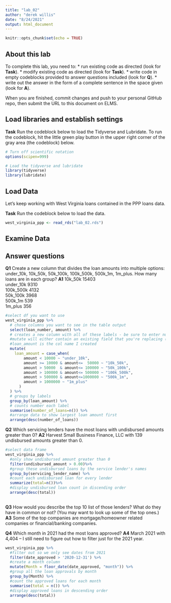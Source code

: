 ```yaml
---
title: "lab_02"
author: "derek willis"
date: "8/24/2021"
output: html_document
---
```


```r
knitr::opts_chunk$set(echo = TRUE)
```

## About this lab

To complete this lab, you need to:
* run existing code as directed (look for **Task**).
* modify existing code as directed (look for **Task**).
* write code in empty codeblocks provided to answer questions included (look for **Q**).
* write out the answer in the form of a complete sentence in the space given (look for **A**).

When you are finished, commit changes and push to your personal GitHub repo, then submit the URL to this document on ELMS.

## Load libraries and establish settings

**Task** Run the codeblock below to load the Tidyverse and Lubridate. To run the codeblock, hit the little green play button in the upper right corner of the gray area (the codeblock) below.

```r
# Turn off scientific notation
options(scipen=999)

# Load the tidyverse and lubridate
library(tidyverse)
library(lubridate)
```

## Load Data

Let's keep working with West Virginia loans contained in the PPP loans data.  

**Task** Run the codeblock below to load the data.

```r
west_virginia_ppp <- read_rds("lab_02.rds")
```

## Examine Data

## Answer questions

**Q1** Create a new column that divides the loan amounts into multiple options: under_10k, 10k_50k, 50k_100k, 100k_500k, 500k_1m, 1m_plus. How many loans are in each group?
**A1** 
10k_50k     15403			
under_10k	  9310			
100k_500k	  4132			
50k_100k    3968			
500k_1m	    539			
1m_plus	    356
```r
#select df you want to use
west_virginia_ppp %>%
  # chose columns you want to see in the table output
  select(loan_number, amount) %>%
  # creates a new column with all of these labels - be sure to enter numbers with no quotes and   characters with 'character here'
  #mutate will either contain an existing field that you're replacing (really dont do this) or   create a new name for a new column
  #loan_amount is the col name I created
  mutate(
    loan_amount = case_when(
        amount < 10000 ~ "under_10k",
        amount >= 10000 & amount<=  50000 ~ "10k_50k",
        amount > 50000  & amount<= 100000 ~ "50k_100k",
        amount > 100000 & amount<= 500000 ~ "100k_500k",
        amount > 500000 & amount<=1000000 ~ "500k_1m",
        amount > 1000000 ~ "1m_plus"
      )
  ) %>% 
  # groups by labels
  group_by(loan_amount) %>% 
  # counts number each label
  summarise(number_of_loans=n()) %>%
  #arrange data to show largest loan amount first
  arrange(desc(number_of_loans))

```

**Q2** Which servicing lenders have the most loans with undisbursed amounts greater than 0?
**A2** Harvest Small Business Finance, LLC with 139 undisbursed amounts greater than 0.

```r
#select data frame
west_virginia_ppp %>% 
  #only show undisbursed amount greater than 0
  filter(undisbursed_amount > 0.00)%>% 
  #group these undisbursed loans by the service lender's names
  group_by(servicing_lender_name) %>% 
  #count each undisbursed loan for every lender
  summarize(total=n())%>%
  #display undisbursed loan count in discending order
  arrange(desc(total))
   
```

**Q3** How would you describe the top 10 list of those lenders? What do they have in common or not? (You may want to look up some of the top ones.)
**A3** Some of the top companies are mortgage/homeowner related companies or financial/banking companies. 

**Q4** Which month in 2021 had the most loans approved?
**A4** March 2021 with 4,404 -- I still need to figure out how to filter just for the 2021 year.

```r
west_virginia_ppp %>%
  #filter out so we only see dates from 2021
  filter(date_approved > '2020-12-31') %>%
  #create a month column
  mutate(Month = floor_date(date_approved, "month")) %>%
  #group all the loan approvals by month
  group_by(Month) %>%
  #count the approved loans for each month
  summarise(total = n()) %>%
  #display approved loans in descending order
  arrange(desc(total))
```
